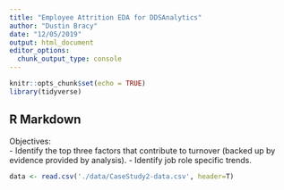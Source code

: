 ```yaml
---
title: "Employee Attrition EDA for DDSAnalytics"
author: "Dustin Bracy"
date: "12/05/2019"
output: html_document
editor_options: 
  chunk_output_type: console
---
```


```r
knitr::opts_chunk$set(echo = TRUE)
library(tidyverse)
```

## R Markdown

Objectives:  
- Identify the top three factors that contribute to turnover (backed up by evidence provided by analysis).
- Identify job role specific trends.


```r
data <- read.csv('./data/CaseStudy2-data.csv', header=T)

```

